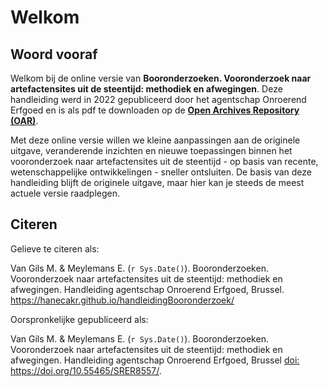 # Welkom {.unnumbered}

## Woord vooraf

Welkom bij de online versie van **Booronderzoeken. Vooronderzoek naar artefactensites uit de steentijd: methodiek en afwegingen**. Deze handleiding werd in 2022 gepubliceerd door het agentschap Onroerend Erfgoed en is als pdf te downloaden op de [**Open Archives Repository (OAR)**](https://oar.onroerenderfgoed.be/item/6402).

Met deze online versie willen we kleine aanpassingen aan de originele uitgave, veranderende inzichten en nieuwe toepassingen binnen het vooronderzoek naar artefactensites uit de steentijd - op basis van recente, wetenschappelijke ontwikkelingen - sneller ontsluiten. De basis van deze handleiding blijft de originele uitgave, maar hier kan je steeds de meest actuele versie raadplegen.

## Citeren

Gelieve te citeren als: <br/>

Van Gils M. & Meylemans E. (`r Sys.Date()`). Booronderzoeken. Vooronderzoek naar artefactensites uit de steentijd: methodiek en afwegingen. Handleiding agentschap Onroerend Erfgoed, Brussel. <https://hanecakr.github.io/handleidingBooronderzoek/>

Oorspronkelijke gepubliceerd als: <br/>

Van Gils M. & Meylemans E. (`r Sys.Date()`). Booronderzoeken. Vooronderzoek naar artefactensites uit de steentijd: methodiek en afwegingen. Handleiding agentschap Onroerend Erfgoed, Brussel [doi: https://doi.org/10.55465/SRER8557/](https://doi.org/10.55465/SRER8557/).
